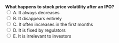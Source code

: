 ::: {.question-block}
<form onsubmit="event.preventDefault(); checkAnswer('module1_mcq_q46')" data-correct-answer="C"> 
  <strong style="display: block;">What happens to stock price volatility after an IPO?</strong> 
  <label><input type="radio" name="module1_mcq_q46" value="A"> A. It always decreases</label><br>
  <label><input type="radio" name="module1_mcq_q46" value="B"> B. It disappears entirely</label><br>
  <label><input type="radio" name="module1_mcq_q46" value="C"> C. It often increases in the first months</label><br>
  <label><input type="radio" name="module1_mcq_q46" value="D"> D. It is fixed by regulators</label><br>
  <label><input type="radio" name="module1_mcq_q46" value="E"> E. It is irrelevant to investors</label><br>
</form> 

<div id="feedback-module1_mcq_q46" class="feedback" data-status="" style="display:none;"> 
✅ Correct: C. Newly listed stocks often experience higher volatility early on. 
</div> 
:::
